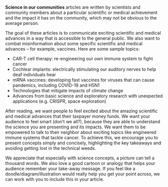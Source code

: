 **Science in our communities** articles are written by scientists and community members about a
particular scientific or medical achievement and the impact it has on the
community, which may not be obvious to the average person.

The goal of these articles is to communicate exciting scientific and medical
advances in a way that is accessible to the general public. We also want to
combat misinformation about some specific scientific and medical advances -- for
example, vaccines. Here are some sample topics:

- CAR-T cell therapy: re-engineering our own immune system to fight cancer
- Cochlear implants: electrically stimulating our auditory nerves to help deaf individuals hear
- mRNA vaccines: developing fast vaccines for viruses that can cause pandemics, including COVID-19 and H5N1
- Technologies that mitigate impacts of climate change
- Advances from basic science and exploratory research with unexpected applications (e.g. CRISPR, space exploration)

After reading, we want people to feel excited about the amazing scientific and
medical advances that their taxpayer money funds. We want your audience to feel
smart (don't we all?), because they are able to understand the science you are
presenting and its impacts. We want them to be empowered to talk to their
neighbor about exciting topics like engineered immune systems that tackle
cancer. To achieve this, we encourage you to present concepts simply and
concisely, highlighting the key takeaways and avoiding getting lost in the
technical weeds.

We appreciate that especially with science concepts, a picture can tell a
thousand words. We also love a good cartoon or analogy that helps your audience
remember your take-away message. If you feel like a doodle/diagram/illustration
would really help you get your point across, we can work with you to include
this in your article.
